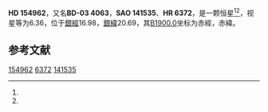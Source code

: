 {{Starbox begin
| name = HD 154962
}}
{{Starbox observe
| epoch = [[J2000.0|J2000.0]]
| constell = {{星座名待查}}<ref name=SIMBAD>{{cite web
 | url=http://simbad.u-strasbg.fr/simbad/sim-id?Ident=HR+6372
 | title =Pulsating variable Star
 | publisher=Centre de Données astronomiques de Strasbourg
 | work=SIMBAD
 | accessdate=2012-07-13}}</ref><ref name=DATA>{{cite web
 | url=http://vizier.u-strasbg.fr/viz-bin/VizieR-5?-out.add=.&-source=5050&-corr=PK=HR&-out.max=9999&HR=6372
 | title=VizieR Detailed Page
 | accessdate=2012-07-13
 | archive-date=2016-03-04
 | archive-url=https://web.archive.org/web/20160304233248/http://vizier.u-strasbg.fr/viz-bin/VizieR-5?-out.add=.&-source=5050&-corr=PK=HR&-out.max=9999&HR=6372
 | dead-url=no
 }}</ref>
| 星官 = 
| ra = {{RA|17|8|54.5}}<ref name=SIMBAD /><ref name=DATA />
| dec = {{DEC|-3|52|58}}<ref name=SIMBAD /><ref name=DATA />
| appmag_v = 6.36<ref name=SIMBAD /><ref name=DATA />
}}
{{Starbox character
| class = G5-8IV-V<ref name=SIMBAD /><ref name=DATA />
| b-v = 0.69<ref name=SIMBAD /><ref name=DATA />
| u-b = 0.36<ref name=SIMBAD /><ref name=DATA />
| r-i = <ref name=SIMBAD /><ref name=DATA />
| variable = 
}}
{{Starbox astrometry
| radial_v = 0.36
| prop_mo_ra = 15
| parallax = 
| p_error = 
}}
{{Starbox catalog
| names =BD-03 4063，[[SAO星表|SAO]] 141535，[[HD星表|HD]] 154962，[[HR星表|HR]] 6372}}
{{Starbox reference |Simbad=HR+6372}}
{{Starbox end}}

'''HD 154962'''，又名'''BD-03 4063'''，'''SAO 141535'''、'''HR 6372'''，是一颗恒星<ref name=SIMBAD /><ref name=DATA />，视星等为6.36，位于[[銀道座標系|銀經]]16.98，[[銀道座標系|銀緯]]20.69，其[[B1900.0|B1900.0]]坐标为赤經{{RA|17|3|38.8}}，赤緯{{DEC|-3|20.69|57}}。

== 参考文献 ==
{{reflist}}

{{star-stub}}

[[Category:HD和HDE天體|154962]]
[[Category:HR天體|6372]]
[[Category:SAO天體|141535]]